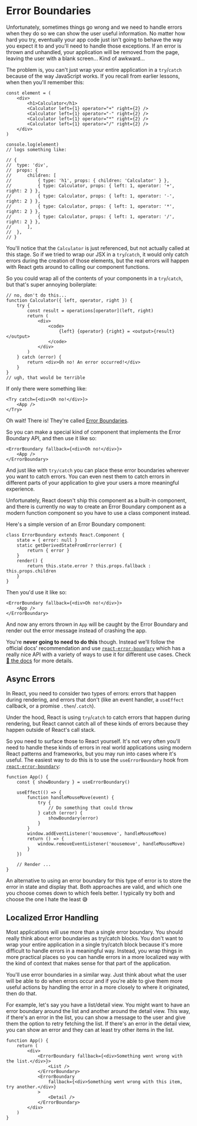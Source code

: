 # Error Boundaries

<EpicVideo url="https://www.epicreact.dev/workshops/react-fundamentals/intro-to-error-boundaries" />

Unfortunately, sometimes things go wrong and we need to handle errors when they
do so we can show the user useful information. No matter how hard you try,
eventually your app code just isn't going to behave the way you expect it to and
you'll need to handle those exceptions. If an error is thrown and unhandled,
your application will be removed from the page, leaving the user with a blank
screen... Kind of awkward...

The problem is, you can't just wrap your entire application in a `try`/`catch`
because of the way JavaScript works. If you recall from earlier lessons, when
then you'll remember this:

```tsx
const element = (
	<div>
		<h1>Calculator</h1>
		<Calculator left={1} operator="+" right={2} />
		<Calculator left={1} operator="-" right={2} />
		<Calculator left={1} operator="*" right={2} />
		<Calculator left={1} operator="/" right={2} />
	</div>
)

console.log(element)
// logs something like:

// {
// 	type: 'div',
// 	props: {
// 		children: [
// 			{ type: 'h1', props: { children: 'Calculator' } },
// 			{ type: Calculator, props: { left: 1, operator: '+', right: 2 } },
// 			{ type: Calculator, props: { left: 1, operator: '-', right: 2 } },
// 			{ type: Calculator, props: { left: 1, operator: '*', right: 2 } },
// 			{ type: Calculator, props: { left: 1, operator: '/', right: 2 } },
// 		],
// 	},
// }
```

You'll notice that the `Calculator` is just referenced, but not actually called
at this stage. So if we tried to wrap our JSX in a `try`/`catch`, it would only
catch errors during the creation of those elements, but the real errors will
happen with React gets around to calling our component functions.

So you could wrap all of the contents of your components in a `try`/`catch`, but
that's super annoying boilerplate:

```tsx
// no, don't do this...
function Calculator({ left, operator, right }) {
	try {
		const result = operations[operator](left, right)
		return (
			<div>
				<code>
					{left} {operator} {right} = <output>{result}</output>
				</code>
			</div>
		)
	} catch (error) {
		return <div>Oh no! An error occurred!</div>
	}
}
// ugh, that would be terrible
```

If only there were something like:

```tsx
<Try catch={<div>Oh no!</div>}>
	<App />
</Try>
```

Oh wait! There is! They're called
[Error Boundaries](https://react.dev/reference/react/Component#catching-rendering-errors-with-an-error-boundary).

So you can make a special kind of component that implements the Error Boundary
API, and then use it like so:

```tsx
<ErrorBoundary fallback={<div>Oh no!</div>}>
	<App />
</ErrorBoundary>
```

And just like with `try/catch` you can place these error boundaries wherever you
want to catch errors. You can even nest them to catch errors in different parts
of your application to give your users a more meaningful experience.

Unfortunately, React doesn't ship this component as a built-in component, and
there is currently no way to create an Error Boundary component as a modern
function component so you have to use a class component instead.

Here's a simple version of an Error Boundary component:

```tsx
class ErrorBoundary extends React.Component {
	state = { error: null }
	static getDerivedStateFromError(error) {
		return { error }
	}
	render() {
		return this.state.error ? this.props.fallback : this.props.children
	}
}
```

Then you'd use it like so:

```tsx
<ErrorBoundary fallback={<div>Oh no!</div>}>
	<App />
</ErrorBoundary>
```

And now any errors thrown in `App` will be caught by the Error
Boundary and render out the error message instead of crashing the app.

You're **never going to need to do this** though. Instead we'll follow the
official docs' recommendation and use
[`react-error-boundary`](https://www.npmjs.com/package/react-error-boundary)
which has a really nice API with a variety of ways to use it for different use
cases. Check [📜 the docs](https://www.npmjs.com/package/react-error-boundary)
for more details.

## Async Errors

In React, you need to consider two types of errors: errors that happen during
rendering, and errors that don't (like an event handler, a `useEffect` callback,
or a promise `.then`/`.catch`).

Under the hood, React is using `try`/`catch` to catch errors that happen during
rendering, but React cannot catch all of these kinds of errors because they
happen outside of React's call stack.

So you need to surface those to React yourself. It's not very often you'll need
to handle these kinds of errors in real world applications using modern React
patterns and frameworks, but you may run into cases where it's useful. The
easiest way to do this is to use the `useErrorBoundary` hook from
[`react-error-boundary`](https://www.npmjs.com/package/react-error-boundary):

```tsx
function App() {
	const { showBoundary } = useErrorBoundary()

	useEffect(() => {
		function handleMouseMove(event) {
			try {
				// Do something that could throw
			} catch (error) {
				showBoundary(error)
			}
		}
		window.addEventListener('mousemove', handleMouseMove)
		return () => {
			window.removeEventListener('mousemove', handleMouseMove)
		}
	})

	// Render ...
}
```

An alternative to using an error boundary for this type of error is to store the
error in state and display that. Both approaches are valid, and which one you
choose comes down to which feels better. I typically try both and choose the one
I hate the least 😅

## Localized Error Handling

Most applications will use more than a single error boundary. You should really
think about error boundaries as try/catch blocks. You don't want to wrap your
entire application in a single try/catch block because it's more difficult to
handle errors in a meaningful way. Instead, you wrap things in more practical
places so you can handle errors in a more localized way with the kind of context
that makes sense for that part of the application.

You'll use error boundaries in a similar way. Just think about what the user
will be able to do when errors occur and if you're able to give them more useful
actions by handling the error in a more closely to where it originated, then do
that.

For example, let's say you have a list/detail view. You might want to have an
error boundary around the list and another around the detail view. This way, if
there's an error in the list, you can show a message to the user and give them
the option to retry fetching the list. If there's an error in the detail view,
you can show an error and they can at least try other items in the list.

```tsx
function App() {
	return (
		<div>
			<ErrorBoundary fallback={<div>Something went wrong with the list.</div>}>
				<List />
			</ErrorBoundary>
			<ErrorBoundary
				fallback={<div>Something went wrong with this item, try another.</div>}
			>
				<Detail />
			</ErrorBoundary>
		</div>
	)
}
```
